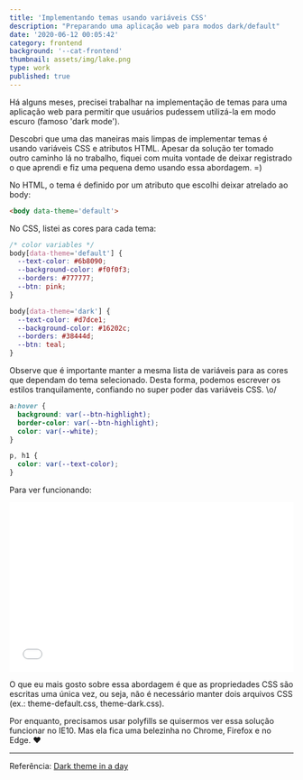 ```yaml
---
title: 'Implementando temas usando variáveis CSS'
description: "Preparando uma aplicação web para modos dark/default"
date: '2020-06-12 00:05:42'
category: frontend
background: '--cat-frontend'
thumbnail: assets/img/lake.png
type: work
published: true
---
```


<p>Há alguns meses, precisei trabalhar na implementação de temas para uma aplicação web para permitir que usuários pudessem utilizá-la em modo escuro (famoso 'dark mode').</p>

<p>Descobri que uma das maneiras mais limpas de implementar temas é usando variáveis CSS e atributos HTML. Apesar da solução ter tomado outro caminho lá no trabalho, fiquei com muita vontade de deixar registrado o que aprendi e fiz uma pequena demo usando essa abordagem. =)</p>

<p>No HTML, o tema é definido por um atributo que escolhi deixar atrelado ao body:</p>

```html
<body data-theme='default'>
```

<p>No CSS, listei as cores para cada tema:</p>

```css
/* color variables */
body[data-theme='default'] {
  --text-color: #6b8090;
  --background-color: #f0f0f3;
  --borders: #777777;
  --btn: pink;
}

body[data-theme='dark'] {
  --text-color: #d7dce1;
  --background-color: #16202c;
  --borders: #38444d;
  --btn: teal;
}
```

<p>Observe que é importante manter a mesma lista de variáveis para as cores que dependam do tema selecionado. Desta forma, podemos escrever os estilos tranquilamente, confiando no super poder das variáveis CSS. \o/</p>

```css
a:hover {
  background: var(--btn-highlight);
  border-color: var(--btn-highlight);
  color: var(--white);
}

p, h1 {
  color: var(--text-color);
}
```

<p>Para ver funcionando:</p>

<iframe width="100%" height="300" src="//jsfiddle.net/mileine/vambtxy7/65/embedded/result/dark/" allowfullscreen="allowfullscreen" allowpaymentrequest frameborder="0"></iframe>

<p>O que eu mais gosto sobre essa abordagem é que as propriedades CSS são escritas uma única vez, ou seja, não é necessário manter dois arquivos CSS (ex.: theme-default.css, theme-dark.css).</p>

<p>Por enquanto, precisamos usar polyfills se quisermos ver essa solução funcionar no IE10. Mas ela fica uma belezinha no Chrome, Firefox e no Edge. ❤ </p>

<hr/>

<p>Referência: <a href="https://medium.com/@mwichary/dark-theme-in-a-day-3518dde2955a">Dark theme in a day</a></p>